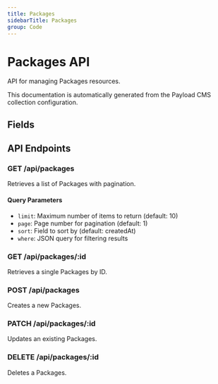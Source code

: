 ```yaml
---
title: Packages
sidebarTitle: Packages
group: Code
---
```



# Packages API

API for managing Packages resources.

<Callout type="info">
  This documentation is automatically generated from the Payload CMS collection configuration.
</Callout>


## Fields

<TSDoc code="interface Packages {
  name?: string;
  package?: Record<string, any>;
  collections?: any[];
}" />




## API Endpoints

### GET /api/packages
Retrieves a list of Packages with pagination.

#### Query Parameters
- `limit`: Maximum number of items to return (default: 10)
- `page`: Page number for pagination (default: 1)
- `sort`: Field to sort by (default: createdAt)
- `where`: JSON query for filtering results

### GET /api/packages/:id
Retrieves a single Packages by ID.

### POST /api/packages
Creates a new Packages.

### PATCH /api/packages/:id
Updates an existing Packages.

### DELETE /api/packages/:id
Deletes a Packages.

